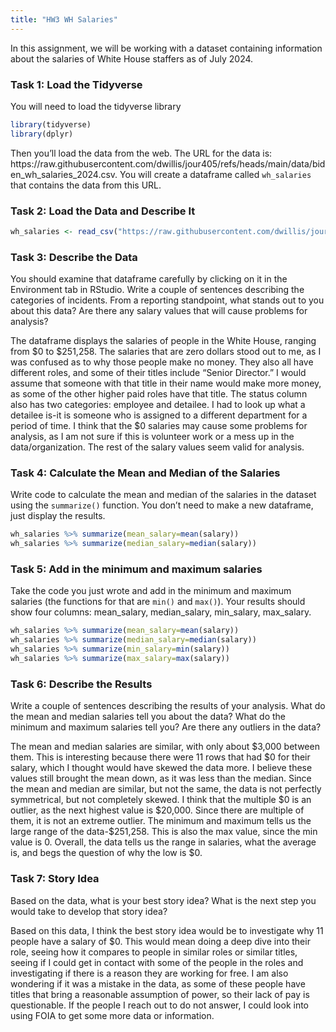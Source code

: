 ```yaml
---
title: "HW3 WH Salaries"
---
```


In this assignment, we will be working with a dataset containing information about the salaries of White House staffers as of July 2024.

### Task 1: Load the Tidyverse

You will need to load the tidyverse library

```r
library(tidyverse)
library(dplyr)
```

Then you'll load the data from the web. The URL for the data is: https://raw.githubusercontent.com/dwillis/jour405/refs/heads/main/data/biden_wh_salaries_2024.csv. You will create a dataframe called `wh_salaries` that contains the data from this URL.

### Task 2: Load the Data and Describe It

```r
wh_salaries <- read_csv("https://raw.githubusercontent.com/dwillis/jour405/refs/heads/main/data/biden_wh_salaries_2024.csv")
```
### Task 3: Describe the Data

You should examine that dataframe carefully by clicking on it in the Environment tab in RStudio. Write a couple of sentences describing the categories of incidents. From a reporting standpoint, what stands out to you about this data? Are there any salary values that will cause problems for analysis?

The dataframe displays the salaries of people in the White House, ranging from $0 to $251,258. The salaries that are zero dollars stood out to me, as I was confused as to why those people make no money. They also all have different roles, and some of their titles include "Senior Director." I would assume that someone with that title in their name would make more money, as some of the other higher paid roles have that title. The status column also has two categories: employee and detailee. I had to look up what a detailee is-it is someone who is assigned to a different department for a period of time. I think that the $0 salaries may cause some problems for analysis, as I am not sure if this is volunteer work or a mess up in the data/organization. The rest of the salary values seem valid for analysis.

### Task 4: Calculate the Mean and Median of the Salaries

Write code to calculate the mean and median of the salaries in the dataset using the `summarize()` function. You don't need to make a new dataframe, just display the results.

```r
wh_salaries %>% summarize(mean_salary=mean(salary))
wh_salaries %>% summarize(median_salary=median(salary))
```

### Task 5: Add in the minimum and maximum salaries

Take the code you just wrote and add in the minimum and maximum salaries (the functions for that are `min()` and `max()`). Your results should show four columns: mean_salary, median_salary, min_salary, max_salary.

```r
wh_salaries %>% summarize(mean_salary=mean(salary))
wh_salaries %>% summarize(median_salary=median(salary))
wh_salaries %>% summarize(min_salary=min(salary))
wh_salaries %>% summarize(max_salary=max(salary))
```

### Task 6: Describe the Results

Write a couple of sentences describing the results of your analysis. What do the mean and median salaries tell you about the data? What do the minimum and maximum salaries tell you? Are there any outliers in the data?

The mean and median salaries are similar, with only about $3,000 between them. This is interesting because there were 11 rows that had $0 for their salary, which I thought would have skewed the data more. I believe these values still brought the mean down, as it was less than the median. Since the mean and median are similar, but not the same, the data is not perfectly symmetrical, but not completely skewed. I think that the multiple $0 is an outlier, as the next highest value is $20,000. Since there are multiple of them, it is not an extreme outlier. The minimum and maximum tells us the large range of the data-$251,258. This is also the max value, since the min value is 0. Overall, the data tells us the range in salaries, what the average is, and  begs the question of why the low is $0.

### Task 7: Story Idea

Based on the data, what is your best story idea? What is the next step you would take to develop that story idea?

Based on this data, I think the best story idea would be to investigate why 11 people have a salary of $0. This would mean doing a deep dive into their role, seeing how it compares to people in similar roles or similar titles, seeing if I could get in contact with some of the people in the roles and investigating if there is a reason they are working for free. I am also wondering if it was a mistake in the data, as some of these people have titles that bring a reasonable assumption of power, so their lack of pay is questionable. If the people I reach out to do not answer, I could look into using FOIA to get some more data or information.
